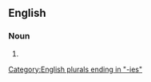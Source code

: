 ==English==

===Noun===
{{head|en|noun form}}

# {{plural of|promptuary|lang=en}}

[[Category:English plurals ending in "-ies"]]